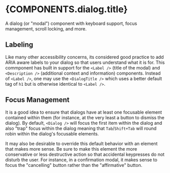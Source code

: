 

# {COMPONENTS.dialog.title}

A dialog (or "modal") component with keyboard support, focus management, scroll locking, and more.

<RunningShowcase source={ProcessedBasicExample} class={COMPONENTS.dialog.color}>
  <DialogBasicExample />
</RunningShowcase>

## Labeling

Like many other accessibility concerns, its considered good practice to add ARIA aware labels to
your dialog so that users understand what it is for. This commponent has built in support for the
`<Label />` (title of the modal) and `<Description />` (additional context and information)
components. Instead of `<Label />`, one may use the `<DialogTitle />` which uses a better default
tag of `h1` but is otherwise identical to `<Label />`.

<CodeSampleShowcase source={ProcessedWithCustomLabelExample} />

## Focus Management

It is a good idea to ensure that dialogs have at least one focusable element contained within them
(for instance, at the very least a button to dismiss the dialog). By default, `<Dialog />` will
focus the first item within the dialog and also "trap" focus within the dialog meaning that
`Tab`/`Shift+Tab` will round robin within the dialog's focusable elements.

It may also be desirable to override this default behavior with an element that makes more sense. Be
sure to make this element the more conservative or less destructive action so that accidental
keypresses do not disturb the user. For instance, in a confirmation modal, it makes sense to focus
the "cancelling" button rather than the "affirmative" button.

<CodeSampleShowcase source={ProcessedWithConfirmation} />

<ComponentAPIExplorer components={DialogComponentDocumentation} />

